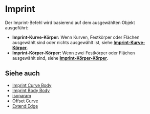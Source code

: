 
# Imprint

<Reference shortcut="Umschalt + I" command="Imprint" button="Im vorgeschlagenen Befehlsmenü" buttonIcon="button-imprint"  />

Der Imprint-Befehl wird basierend auf dem ausgewählten Objekt ausgeführt:
   - **Imprint-Kurve-Körper:** Wenn Kurven, Festkörper oder Flächen ausgewählt sind oder nichts ausgewählt ist, siehe [**Imprint-Kurve-Körper**](imprint-curve-body).
   - **Imprint-Körper-Körper:** Wenn zwei Festkörper oder Flächen ausgewählt sind, siehe [**Imprint-Körper-Körper**](imprint-body-body).

## Siehe auch
- [Imprint Curve Body](imprint-curve-body)
- [Imprint Body Body](imprint-body-body)
- [isoparam](isoparam)
- [Offset Curve](offset-curve)
- [Extend Edge](extend-edge)